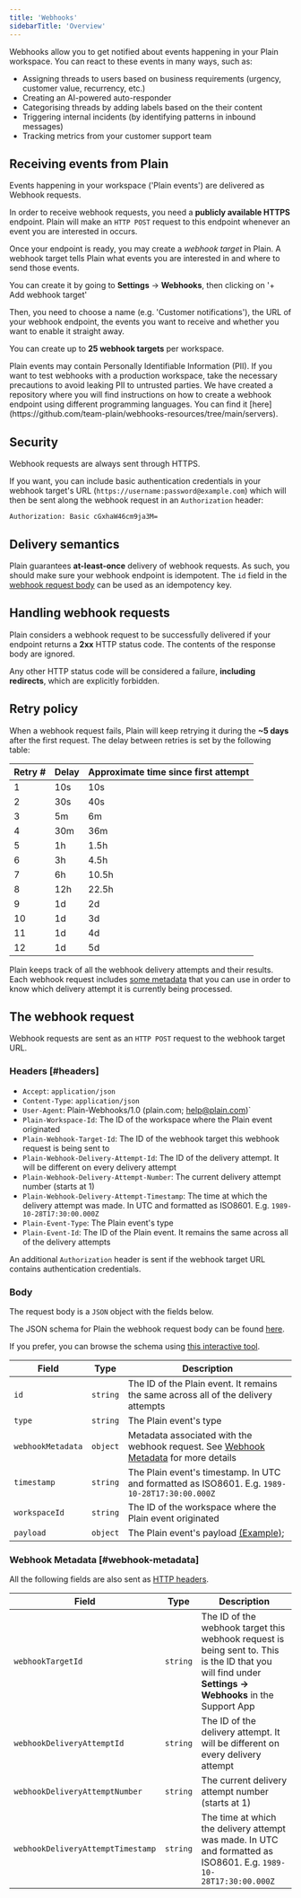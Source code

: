 ```yaml
---
title: 'Webhooks'
sidebarTitle: 'Overview'
---
```


Webhooks allow you to get notified about events happening in your Plain workspace. You can react to these events in many ways, such as:

- Assigning threads to users based on business requirements (urgency, customer value, recurrency, etc.)
- Creating an AI-powered auto-responder
- Categorising threads by adding labels based on the their content
- Triggering internal incidents (by identifying patterns in inbound messages)
- Tracking metrics from your customer support team

## Receiving events from Plain

Events happening in your workspace ('Plain events') are delivered as Webhook requests.

In order to receive webhook requests, you need a **publicly available HTTPS** endpoint. Plain will make
an `HTTP POST` request to this endpoint whenever an event you are interested in occurs.

Once your endpoint is ready, you may create a _webhook target_ in Plain. A webhook target tells Plain what events you
are interested in and where to send those events.

You can create it by going to **Settings** → **Webhooks**, then clicking on '+ Add webhook target'

Then, you need to choose a name (e.g. 'Customer notifications'), the URL of your webhook endpoint, the events you want
to receive and whether you want to enable it straight away.

You can create up to **25 webhook targets** per workspace.

<Warning>
  Plain events may contain Personally Identifiable Information (PII). If you want to test webhooks
  with a production workspace, take the necessary precautions to avoid leaking PII to untrusted
  parties.
</Warning>

<Note>
  We have created a repository where you will find instructions on how to create a webhook endpoint
  using different programming languages. You can find it
  [here](https://github.com/team-plain/webhooks-resources/tree/main/servers).
</Note>

## Security

Webhook requests are always sent through HTTPS.

If you want, you can include basic authentication credentials in your webhook target's URL (`https://username:password@example.com`) which will then be sent along the webhook request in an `Authorization` header:

```text
Authorization: Basic cGxhaW46cm9ja3M=
```

## Delivery semantics

Plain guarantees **at-least-once** delivery of webhook requests. As such, you should make sure your webhook endpoint is idempotent. The `id` field in the [webhook request body](#body) can be used as an idempotency key.

## Handling webhook requests

Plain considers a webhook request to be successfully delivered if your endpoint returns a **2xx** HTTP status code. The contents of the response body are ignored.

Any other HTTP status code will be considered a failure, **including redirects**, which are explicitly forbidden.

## Retry policy

When a webhook request fails, Plain will keep retrying it during the **~5 days** after the first request. The delay between
retries is set by the following table:

| Retry # | Delay | Approximate time since first attempt |
| ------- | ----- | ------------------------------------ |
| 1       | 10s   | 10s                                  |
| 2       | 30s   | 40s                                  |
| 3       | 5m    | 6m                                   |
| 4       | 30m   | 36m                                  |
| 5       | 1h    | 1.5h                                 |
| 6       | 3h    | 4.5h                                 |
| 7       | 6h    | 10.5h                                |
| 8       | 12h   | 22.5h                                |
| 9       | 1d    | 2d                                   |
| 10      | 1d    | 3d                                   |
| 11      | 1d    | 4d                                   |
| 12      | 1d    | 5d                                   |

Plain keeps track of all the webhook delivery attempts and their results. Each webhook request
includes [some metadata](#webhook-metadata) that you can use in order to know which delivery attempt it is currently
being processed.

## The webhook request

Webhook requests are sent as an `HTTP POST` request to the webhook target URL.

### Headers [#headers]

- `Accept`: `application/json`
- `Content-Type`: `application/json`
- `User-Agent`: Plain-Webhooks/1.0 (plain.com; help@plain.com)`
- `Plain-Workspace-Id`: The ID of the workspace where the Plain event originated
- `Plain-Webhook-Target-Id`: The ID of the webhook target this webhook request is being sent to
- `Plain-Webhook-Delivery-Attempt-Id`: The ID of the delivery attempt. It will be different on every delivery attempt
- `Plain-Webhook-Delivery-Attempt-Number`: The current delivery attempt number (starts at 1)
- `Plain-Webhook-Delivery-Attempt-Timestamp`: The time at which the delivery attempt was made. In UTC and formatted as
  ISO8601. E.g. `1989-10-28T17:30:00.000Z`
- `Plain-Event-Type`: The Plain event's type
- `Plain-Event-Id`: The ID of the Plain event. It remains the same across all of the delivery attempts

An additional `Authorization` header is sent if the webhook target URL contains authentication credentials.

### Body

The request body is a `JSON` object with the fields below.

The JSON schema for Plain the webhook request body can be found [here](https://core-api.uk.plain.com/webhooks/schema.json).

If you prefer, you can browse the schema using [this interactive tool](https://core-api.uk.plain.com/webhooks/schema.json).

| Field             | Type     | Description                                                                                              |
| ----------------- | -------- | -------------------------------------------------------------------------------------------------------- |
| `id`              | `string` | The ID of the Plain event. It remains the same across all of the delivery attempts                       |
| `type`            | `string` | The Plain event's type                                                                                   |
| `webhookMetadata` | `object` | Metadata associated with the webhook request. See [Webhook Metadata](#webhook-metadata) for more details |
| `timestamp`       | `string` | The Plain event's timestamp. In UTC and formatted as ISO8601. E.g. `1989-10-28T17:30:00.000Z`            |
| `workspaceId`     | `string` | The ID of the workspace where the Plain event originated                                                 |
| `payload`         | `object` | The Plain event's payload [(Example)](/api-reference/webhooks/thread-created);                           |

### Webhook Metadata [#webhook-metadata]

All the following fields are also sent as [HTTP headers](#headers).

| Field                             | Type     | Description                                                                                                                                             |
| --------------------------------- | -------- | ------------------------------------------------------------------------------------------------------------------------------------------------------- |
| `webhookTargetId`                 | `string` | The ID of the webhook target this webhook request is being sent to. This is the ID that you will find under **Settings -> Webhooks** in the Support App |
| `webhookDeliveryAttemptId`        | `string` | The ID of the delivery attempt. It will be different on every delivery attempt                                                                          |
| `webhookDeliveryAttemptNumber`    | `string` | The current delivery attempt number (starts at 1)                                                                                                       |
| `webhookDeliveryAttemptTimestamp` | `string` | The time at which the delivery attempt was made. In UTC and formatted as ISO8601. E.g. `1989-10-28T17:30:00.000Z`                                       |
